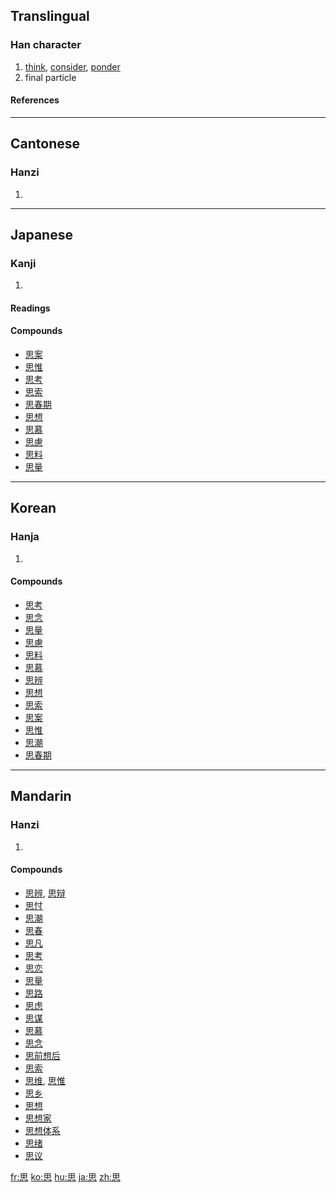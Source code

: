 {{see|恖}}

==Translingual==
===Han character===
{{Han char|rn=61|rad=心|as=05|sn=9|four=6033<sub>0</sub>|canj=田心 (WP)}}
# [[think]], [[consider]], [[ponder]]
# final particle
====References====
{{Han ref|kx=0381.040|dkj=10462|dj=0709.070|hdz=42280.040|uh=601D|ud=24605|bh=ABE4|bd=44004}}
----
==Cantonese==
===Hanzi===
{{yue-hanzi|jyut=|y=si1}}
# {{defn|Cantonese}}
----
==Japanese==
===Kanji===
{{ja-kanji|grade=2|rs=心05}}
# {{defn|Japanese}} 
====Readings====
{{ja-readings|on=[[し]] (shi)|kun=[[おもう]] (omou), [[おもい]] (omoi)}}

====Compounds====
*[[思案]]
*[[思惟]]
*[[思考]]
*[[思索]]
*[[思春期]]
*[[思想]]
*[[思慕]]
*[[思慮]]
*[[思料]]
*[[思量]]
----
==Korean==
===Hanja===
{{ko-hanja|hangeul=사|eumhun=|rv=sa|mr=sa|y=sa}}
# {{defn|Korean}}

====Compounds====
*[[思考]]
*[[思念]]
*[[思量]]
*[[思慮]]
*[[思料]]
*[[思慕]]
*[[思辨]]
*[[思想]]
*[[思索]]
*[[思案]]
*[[思惟]]
*[[思潮]]
*[[思春期]]

----
==Mandarin==
===Hanzi===
{{cmn-hanzi|pin=[[sī]] (si1)|wg=ssu<sup>1</sup>}}
# {{defn|Mandarin}}

====Compounds====
*[[思辨]], [[思辩]]
*[[思忖]]
*[[思潮]]
*[[思春]]
*[[思凡]]
*[[思考]]
*[[思恋]]
*[[思量]]
*[[思路]]
*[[思虑]]
*[[思谋]]
*[[思慕]]
*[[思念]]
*[[思前想后]]
*[[思索]]
*[[思维]], [[思惟]]
*[[思乡]]
*[[思想]]
*[[思想家]]
*[[思想体系]]
*[[思绪]]
*[[思议]]

[[fr:思]]
[[ko:思]]
[[hu:思]]
[[ja:思]]
[[zh:思]]